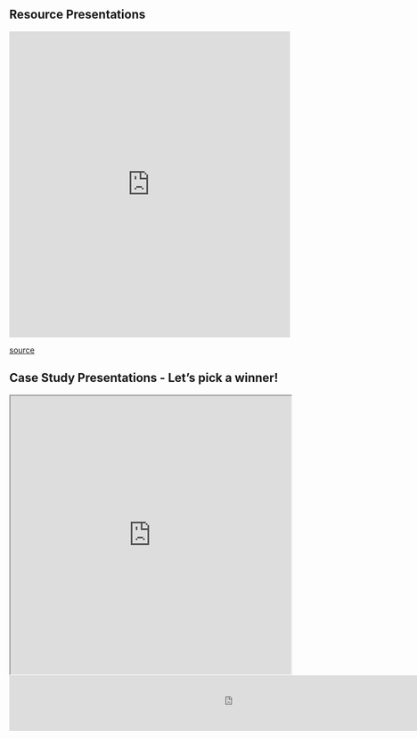 ## Resource Presentations

<iframe src="https://buffalo.box.com/s/wtqkvrgosj6xmtcuwa5oppsj04ttymjk" width="100%" height="550" frameborder="0" allowfullscreen webkitallowfullscreen msallowfullscreen></iframe>

[source](https://buffalo.box.com/s/wtqkvrgosj6xmtcuwa5oppsj04ttymjk)

## Case Study Presentations -  Let's pick a winner!

<iframe src="https://wheelofnames.com/bw4-gdt" width="100%" height="500"> </iframe>
<iframe src="https://buffalo.box.com/s/wtqkvrgosj6xmtcuwa5oppsj04ttymjk" width="800" height="100" frameborder="0" allowfullscreen webkitallowfullscreen msallowfullscreen></iframe>
